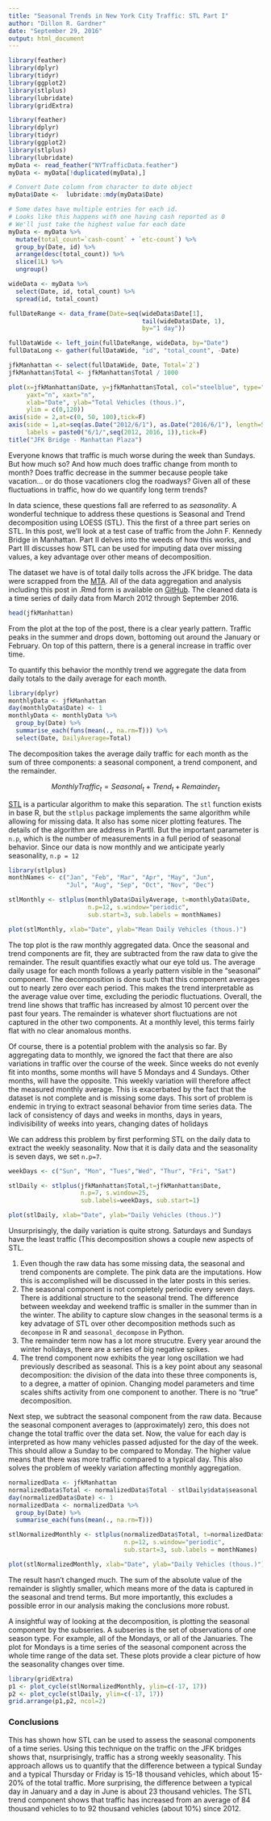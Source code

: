 ```yaml
---
title: "Seasonal Trends in New York City Traffic: STL Part I"
author: "Dillon R. Gardner"
date: "September 29, 2016"
output: html_document
---
```

```r
library(feather)
library(dplyr)
library(tidyr)
library(ggplot2)
library(stlplus)
library(lubridate)
library(gridExtra)
```

<!-- Loading and formatting data -->
```r
library(feather)
library(dplyr)
library(tidyr)
library(ggplot2)
library(stlplus)
library(lubridate)
myData <- read_feather("NYTrafficData.feather")
myData <- myData[!duplicated(myData),]

# Convert Date column from character to date object
myData$Date <-  lubridate::mdy(myData$Date)

# Some dates have multiple entries for each id.
# Looks like this happens with one having cash reported as 0
# We'll just take the highest value for each date
myData <- myData %>% 
  mutate(total_count=`cash-count` + `etc-count`) %>%
  group_by(Date, id) %>%
  arrange(desc(total_count)) %>%
  slice(1L) %>% 
  ungroup()

wideData <- myData %>%
  select(Date, id, total_count) %>%
  spread(id, total_count)

fullDateRange <- data_frame(Date=seq(wideData$Date[1], 
                                     tail(wideData$Date, 1),
                                     by="1 day"))

fullDataWide <- left_join(fullDateRange, wideData, by="Date")
fullDataLong <- gather(fullDataWide, "id", "total_count", -Date)

jfkManhattan <- select(fullDataWide, Date, Total=`2`)
jfkManhattan$Total <- jfkManhattan$Total / 1000
```

<!-- ggplot of data -->
```r

plot(x=jfkManhattan$Date, y=jfkManhattan$Total, col="steelblue", type="l",bty="n",
     yaxt="n", xaxt="n", 
     xlab="Date", ylab="Total Vehicles (thous.)",
     ylim = c(0,120))
axis(side = 2,at=c(0, 50, 100),tick=F)
axis(side = 1,at=seq(as.Date("2012/6/1"), as.Date("2016/6/1"), length=5),
     labels = paste0("6/1/",seq(2012, 2016, 1)),tick=F)
title("JFK Bridge - Manhattan Plaza")
```


Everyone knows that traffic is much worse during the week than Sundays. But how much so? And how much does traffic change from month to month? Does traffic decrease in the summer because people take vacation... or do those vacationers clog the roadways? Given all of these fluctuations in traffic, how do we quantify long term trends?

In data science, these questions fall are referred to as _seasonality_. A wonderful technique to address these questions is Seasonal and Trend decomposition using LOESS (STL). This the first of a three part series on STL. In this post, we'll look at a test case of traffic from the John F. Kennedy Bridge in Manhattan. Part II delves into the weeds of how this works, and Part III discusses how STL can be used for imputing data over missing values, a key advantage over other means of decomposition.

The dataset we have is of total daily tolls across the JFK bridge. The data were scrapped from the [MTA][dataLocation]. All of the data aggregation and analysis including this post in .Rmd form is available on [GitHub][source]. The cleaned data is a time series of daily data from March 2012 through September 2016.

```r
head(jfkManhattan)
```

From the plot at the top of the post, there is a clear yearly pattern. Traffic peaks in the summer and drops down, bottoming out around the January or February. On top of this pattern, there is a general increase in traffic over time.

To quantify this behavior the monthly trend we aggregate the data from daily totals to the daily average for each month.

```r
library(dplyr)
monthlyData <- jfkManhattan
day(monthlyData$Date) <- 1
monthlyData <- monthlyData %>%
  group_by(Date) %>%
  summarise_each(funs(mean(., na.rm=T))) %>%
  select(Date, DailyAverage=Total)
```


The decomposition takes the average daily traffic for each month as the sum of three components: a seasonal component, a trend component, and the remainder.

$$ MonthlyTraffic_t = Seasonal_t + Trend_t + Remainder_t $$ 

[STL][Cleveland] is a particular algorithm to make this separation. The `stl` function exists in base R, but the `stlplus` package implements the same algorithm while allowing for missing data. It also has some nicer plotting features. The details of the algorithm are address in PartII. But the important parameter is `n.p`, which is the number of measurements in a full period of seasonal behavior. Since our data is now monthly and we anticipate yearly seasonality, `n.p = 12`

```r
library(stlplus)
monthNames <- c("Jan", "Feb", "Mar", "Apr", "May", "Jun", 
                "Jul", "Aug", "Sep", "Oct", "Nov", "Dec")

stlMonthly <- stlplus(monthlyData$DailyAverage, t=monthlyData$Date,
                      n.p=12, s.window="periodic",
                      sub.start=3, sub.labels = monthNames)

plot(stlMonthly, xlab="Date", ylab="Mean Daily Vehicles (thous.)")
```


The top plot is the raw monthly aggregated data. Once the seasonal and trend components are fit, they are subtracted from the raw data to give the remainder. The result quantifies exactly what our eye told us. The average daily usage for each month follows a yearly pattern visible in the "seasonal" component. The decomposition is done such that this component averages out to nearly zero over each period. This makes the trend interpretable as the average value over time, excluding the periodic fluctuations. Overall, the trend line shows that traffic has increased by almost 10 percent over the past four years. The remainder is whatever short fluctuations are not captured in the other two components. At a monthly level, this terms fairly flat with no clear anomalous months.

Of course, there is a potential problem with the analysis so far. By aggregating data to monthly, we ignored the fact that there are also variations in traffic over the course of the week. Since weeks do not evenly fit into months, some months will have 5 Mondays and 4 Sundays. Other months, will have the opposite. This weekly variation will therefore affect the measured monthly average. This is exacerbated by the fact that the dataset is not complete and is missing some days. This sort of problem is endemic in trying to extract seasonal behavior from time series data. The lack of consistency of days and weeks in months, days in years, indivisibility of weeks into years, changing dates of holidays

We can address this problem by first performing STL on the daily data to extract the weekly seasonality. Now that it is daily data and the seasonality is seven days, we set `n.p=7`.

```r
weekDays <- c("Sun", "Mon", "Tues","Wed", "Thur", "Fri", "Sat")

stlDaily <- stlplus(jfkManhattan$Total,t=jfkManhattan$Date,
                    n.p=7, s.window=25,
                    sub.labels=weekDays, sub.start=1)

plot(stlDaily, xlab="Date", ylab="Daily Vehicles (thous.)")
```

Unsurprisingly, the daily variation is quite strong. Saturdays and Sundays have the least traffic (This decomposition shows a couple new aspects of STL. 

1. Even though the raw data has some missing data, the seasonal and trend components are complete. The pink data are the imputations. How this is accomplished will be discussed in the later posts in this series.
2. The seasonal component is not completely periodic every seven days. There is additional structure to the seasonal trend. The difference between weekday and weekend traffic is smaller in the summer than in the winter. The ability to capture slow changes in the seasonal terms is a key advatage of STL over other decomposition methods such as `decompose` in R and `seasonal_decompose` in Python.
3. The remainder term now has a lot more strucutre. Every year around the winter holidays, there are a series of big negative spikes.
4. The trend component now exhibits the year long oscillation we had previously described as seasonal. This is a key point about any seasonal decomposition: the division of the data into these three components is, to a degree, a matter of opinion. Changing model parameters and time scales shifts activity from one component to another. There is no "true" decomposition.

Next step, we subtract the seasonal component from the raw data. Because the seasonal component averages to (approximately) zero, this does not change the total traffic over the data set. Now, the value for each day is interpreted as how many vehicles passed adjusted for the day of the week. This should allow a Sunday to be compared to Monday. The higher value means that there was more traffic compared to a typical day. This also solves the problem of weekly variation affecting monthly aggregation.

```r
normalizedData <- jfkManhattan
normalizedData$Total <- normalizedData$Total - stlDaily$data$seasonal
day(normalizedData$Date) <- 1
normalizedData <- normalizedData %>%
  group_by(Date) %>%
  summarise_each(funs(mean(., na.rm=T)))

stlNormalizedMonthly <- stlplus(normalizedData$Total, t=normalizedData$Date,
                                n.p=12, s.window="periodic",
                                sub.start=3, sub.labels = monthNames)

plot(stlNormalizedMonthly, xlab="Date", ylab="Daily Vehicles (thous.)")
```

The result hasn't changed much. The sum of the absolute value of the remainder is slightly smaller, which means more of the data is captured in the seasonal and trend terms. But more importantly, this excludes a possible error in our analysis making the conclusions more robust.

A insightful way of looking at the decomposition, is plotting the seasonal component by the subseries. A subseries is the set of observations of one season type. For example, all of the Mondays, or all of the Januaries. The plot for Mondays is a time series of the seasonal component across the whole time range of the data set. These plots provide a clear picture of how the seasonality changes over time.

```r
library(gridExtra)
p1 <- plot_cycle(stlNormalizedMonthly, ylim=c(-17, 17))
p2 <- plot_cycle(stlDaily, ylim=c(-17, 17))
grid.arrange(p1,p2, ncol=2)
```


### Conclusions

This has shown how STL can be used to assess the seasonal components of a time series. Using this technique on the traffic on the JFK bridges shows that, nsurprisingly, traffic has a strong weekly seasonality. This approach allows us to quantify that the difference between a typical Sunday and a typical Thursday or Friday is 15-18 thousand vehicles, which about 15-20% of the total traffic. More surprising, the difference between a typical day in January and a day in June is about 23 thousand vehicles. The STL trend component shows that traffic has increased from an average of 84 thousand vehicles to to 92 thousand vehicles (about 10%) since 2012.

[Cleveland]: http://www.wessa.net/download/stl.pdf
[dataLocation]: http://web.mta.info/developers/data/bandt/trafficdata.html
[source]: https://github.com/dillongardner/NYTraffic